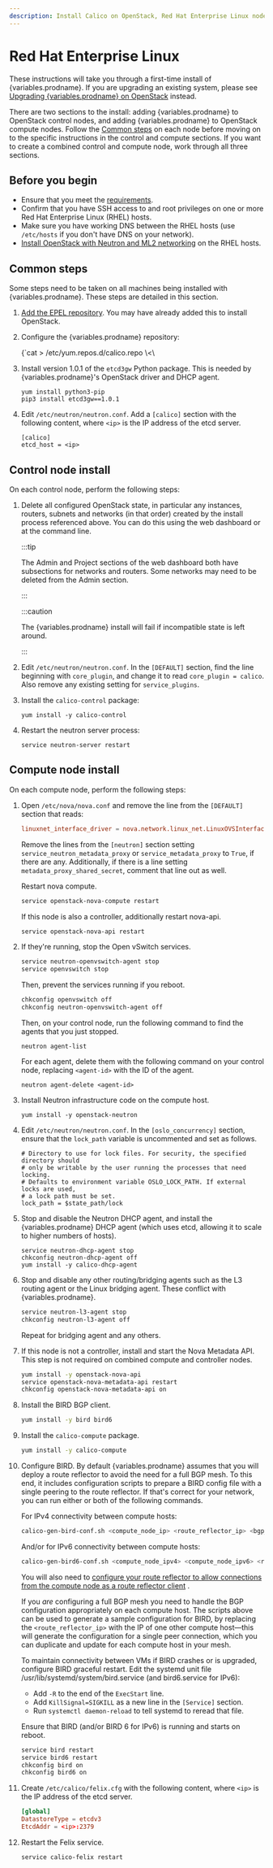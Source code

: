 ```yaml
---
description: Install Calico on OpenStack, Red Hat Enterprise Linux nodes.
---
```



# Red Hat Enterprise Linux


These instructions will take you through a first-time install of
{variables.prodname}. If you are upgrading an existing system, please see
[Upgrading {variables.prodname} on OpenStack](../../../operations/upgrading/openstack-upgrade.mdx)
instead.

There are two sections to the install: adding {variables.prodname} to OpenStack
control nodes, and adding {variables.prodname} to OpenStack compute nodes. Follow
the [Common steps](#common-steps) on each node before moving on to the specific
instructions in the control and compute sections. If you want to create a
combined control and compute node, work through all three sections.

## Before you begin

- Ensure that you meet the [requirements](../requirements.mdx).
- Confirm that you have SSH access to and root privileges on one or more Red Hat
  Enterprise Linux (RHEL) hosts.
- Make sure you have working DNS between the RHEL hosts (use `/etc/hosts` if you
  don't have DNS on your network).
- [Install OpenStack with Neutron and ML2 networking](http://docs.openstack.org)
  on the RHEL hosts.

## Common steps

Some steps need to be taken on all machines being installed with {variables.prodname}.
These steps are detailed in this section.

1.  [Add the EPEL repository](https://fedoraproject.org/wiki/EPEL). You may
    have already added this to install OpenStack.

1.  Configure the {variables.prodname} repository:

    <CodeBlock language='bash'>
    {`cat > /etc/yum.repos.d/calico.repo \<\<EOF
    [calico]
    name=Calico Repository
    baseurl=https://binaries.projectcalico.org/rpm/${variables.ppa_repo_name}/
    enabled=1
    skip_if_unavailable=0
    gpgcheck=1
    gpgkey=https://binaries.projectcalico.org/rpm/${variables.ppa_repo_name}/key
    priority=97
    EOF`}
    </CodeBlock>

1.  Install version 1.0.1 of the `etcd3gw` Python package.  This is
    needed by {variables.prodname}'s OpenStack driver and DHCP agent.

    ```
    yum install python3-pip
    pip3 install etcd3gw==1.0.1
    ```

1.  Edit `/etc/neutron/neutron.conf`. Add a `[calico]` section with
    the following content, where `<ip>` is the IP address of the etcd
    server.

    ```
    [calico]
    etcd_host = <ip>
    ```

## Control node install

On each control node, perform the following steps:

1.  Delete all configured OpenStack state, in particular any instances,
    routers, subnets and networks (in that order) created by the install
    process referenced above. You can do this using the web dashboard or
    at the command line.

    :::tip

    The Admin and Project sections of the web dashboard both
    have subsections for networks and routers. Some networks may
    need to be deleted from the Admin section.

    :::

    :::caution

    The {variables.prodname} install will fail if incompatible state is
    left around.

    :::

1.  Edit `/etc/neutron/neutron.conf`. In the `[DEFAULT]` section, find
    the line beginning with `core_plugin`, and change it to read `core_plugin = calico`. Also remove any existing setting for `service_plugins`.

1.  Install the `calico-control` package:

    ```
    yum install -y calico-control
    ```

1.  Restart the neutron server process:

    ```
    service neutron-server restart
    ```

## Compute node install

On each compute node, perform the following steps:

1.  Open `/etc/nova/nova.conf` and remove the line from the `[DEFAULT]`
    section that reads:

    ```conf
    linuxnet_interface_driver = nova.network.linux_net.LinuxOVSInterfaceDriver
    ```

    Remove the lines from the `[neutron]` section setting
    `service_neutron_metadata_proxy` or `service_metadata_proxy` to
    `True`, if there are any. Additionally, if there is a line setting
    `metadata_proxy_shared_secret`, comment that line out as well.

    Restart nova compute.

    ```bash
    service openstack-nova-compute restart
    ```

    If this node is also a controller, additionally restart nova-api.

    ```bash
    service openstack-nova-api restart
    ```

1.  If they're running, stop the Open vSwitch services.

    ```bash
    service neutron-openvswitch-agent stop
    service openvswitch stop
    ```

    Then, prevent the services running if you reboot.

    ```bash
    chkconfig openvswitch off
    chkconfig neutron-openvswitch-agent off
    ```

    Then, on your control node, run the following command to find the
    agents that you just stopped.

    ```
    neutron agent-list
    ```

    For each agent, delete them with the following command on your
    control node, replacing `<agent-id>` with the ID of the agent.

    ```
    neutron agent-delete <agent-id>
    ```

1.  Install Neutron infrastructure code on the compute host.

    ```
    yum install -y openstack-neutron
    ```

1.  Edit `/etc/neutron/neutron.conf`. In the `[oslo_concurrency]` section,
    ensure that the `lock_path` variable is uncommented and set as follows.

    ```
    # Directory to use for lock files. For security, the specified directory should
    # only be writable by the user running the processes that need locking.
    # Defaults to environment variable OSLO_LOCK_PATH. If external locks are used,
    # a lock path must be set.
    lock_path = $state_path/lock
    ```

1.  Stop and disable the Neutron DHCP agent, and install the
    {variables.prodname} DHCP agent (which uses etcd, allowing it to scale to higher
    numbers of hosts).

    ```
    service neutron-dhcp-agent stop
    chkconfig neutron-dhcp-agent off
    yum install -y calico-dhcp-agent
    ```

1.  Stop and disable any other routing/bridging agents such as the L3
    routing agent or the Linux bridging agent. These conflict
    with {variables.prodname}.

    ```bash
    service neutron-l3-agent stop
    chkconfig neutron-l3-agent off
    ```

    Repeat for bridging agent and any others.

1.  If this node is not a controller, install and start the Nova
    Metadata API. This step is not required on combined compute and
    controller nodes.

    ```bash
    yum install -y openstack-nova-api
    service openstack-nova-metadata-api restart
    chkconfig openstack-nova-metadata-api on
    ```

1.  Install the BIRD BGP client.

    ```bash
    yum install -y bird bird6
    ```

1.  Install the `calico-compute` package.

    ```bash
    yum install -y calico-compute
    ```

1.  Configure BIRD. By default {variables.prodname} assumes that you will deploy a
    route reflector to avoid the need for a full BGP mesh. To this end, it
    includes configuration scripts to prepare a BIRD config file with a single
    peering to the route reflector. If that's correct for your network, you can
    run either or both of the following commands.

    For IPv4 connectivity between compute hosts:

    ```bash
    calico-gen-bird-conf.sh <compute_node_ip> <route_reflector_ip> <bgp_as_number>
    ```

    And/or for IPv6 connectivity between compute hosts:

    ```bash
    calico-gen-bird6-conf.sh <compute_node_ipv4> <compute_node_ipv6> <route_reflector_ipv6> <bgp_as_number>
    ```

    You will also need to [configure your route reflector to allow connections from the compute node as a route reflector client](../../../networking/configuring/bgp.mdx)
.

    If you _are_ configuring a full BGP mesh you need to handle the BGP
    configuration appropriately on each compute host. The scripts above can be
    used to generate a sample configuration for BIRD, by replacing the
    `<route_reflector_ip>` with the IP of one other compute host—this will
    generate the configuration for a single peer connection, which you can
    duplicate and update for each compute host in your mesh.

    To maintain connectivity between VMs if BIRD crashes or is upgraded,
    configure BIRD graceful restart. Edit the systemd unit file
    /usr/lib/systemd/system/bird.service (and bird6.service for IPv6):

    - Add `-R` to the end of the `ExecStart` line.
    - Add `KillSignal=SIGKILL` as a new line in the `[Service]` section.
    - Run `systemctl daemon-reload` to tell systemd to reread that file.

    Ensure that BIRD (and/or BIRD 6 for IPv6) is running and starts on
    reboot.

    ```bash
    service bird restart
    service bird6 restart
    chkconfig bird on
    chkconfig bird6 on
    ```

1.  Create `/etc/calico/felix.cfg` with the following content, where `<ip>` is the IP
    address of the etcd server.

    ```conf
    [global]
    DatastoreType = etcdv3
    EtcdAddr = <ip>:2379
    ```

1.  Restart the Felix service.

    ```
    service calico-felix restart
    ```

<OpenStackEtcdAuth />
